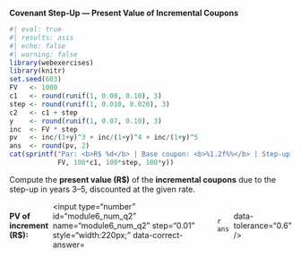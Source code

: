 ::: {.question}

**Covenant Step-Up — Present Value of Incremental Coupons**

```r
#| eval: true
#| results: asis
#| echo: false
#| warning: false
library(webexercises)
library(knitr)
set.seed(603)
FV   <- 1000
c1   <- round(runif(1, 0.08, 0.10), 3)
step <- round(runif(1, 0.010, 0.020), 3)
c2   <- c1 + step
y    <- round(runif(1, 0.07, 0.10), 3)
inc  <- FV * step
pv   <- inc/(1+y)^3 + inc/(1+y)^4 + inc/(1+y)^5
ans  <- round(pv, 2)
cat(sprintf("Par: <b>R$ %d</b> | Base coupon: <b>%1.2f%%</b> | Step-up: <b>%1.2f%%</b> (yrs 3–5) | Discount rate: <b>%1.2f%%</b>",
            FV, 100*c1, 100*step, 100*y))
```

Compute the **present value (R$)** of the **incremental coupons** due to the step-up in years 3–5, discounted at the given rate.

::: {.question-block}
<form onsubmit="event.preventDefault();" style="display:flex; gap:8px; align-items:center;">
  <label for="module6_num_q2"><strong>PV of increment (R$):</strong></label>
  <input type="number" id="module6_num_q2" name="module6_num_q2" step="0.01" style="width:220px;"
         data-correct-answer=`r ans` data-tolerance="0.6" />
</form>

<div id="feedback-module6_num_q2" class="feedback" data-status="" style="display:none;">
✅ Increment per year: \(R$ `r round(FV*step,2)`\).  
\(PV = \sum_{t=3}^{5} \frac{R$ `r round(FV*step,2)`}{(1+`r y`)^t} \approx \) <b>R$ `r ans`</b>.
</div>
:::

:::
